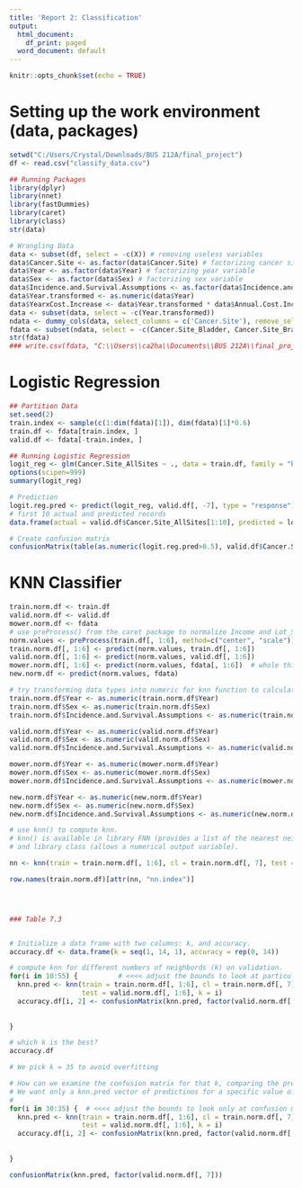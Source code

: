 ---
title: 'Report 2: Classification'
output:
  html_document:
    df_print: paged
  word_document: default
---

```{r setup, include=FALSE}
knitr::opts_chunk$set(echo = TRUE)
```

# Setting up the work environment (data, packages)
```{r, warning=FALSE, message=FALSE}
setwd("C:/Users/Crystal/Downloads/BUS 212A/final_project")
df <- read.csv("classify_data.csv")

## Running Packages
library(dplyr)
library(nnet)
library(fastDummies)
library(caret)
library(class)
str(data)

# Wrangling Data
data <- subset(df, select = -c(X)) # removing useless variables
data$Cancer.Site <- as.factor(data$Cancer.Site) # factorizing cancer site variable
data$Year <- as.factor(data$Year) # factorizing year variable
data$Sex <- as.factor(data$Sex) # factorizing sex variable
data$Incidence.and.Survival.Assumptions <- as.factor(data$Incidence.and.Survival.Assumptions) # factorizing incidence
data$Year.transformed <- as.numeric(data$Year)
data$YearxCost.Increase <- data$Year.transformed * data$Annual.Cost.Increase..applied.to.initial.and.last.phases. # interaction term between annual cost increase and year
data <- subset(data, select = -c(Year.transformed))
ndata <- dummy_cols(data, select_columns = c('Cancer.Site'), remove_selected_columns = TRUE) # creating dummy variables for Cancer.Site
fdata <- subset(ndata, select = -c(Cancer.Site_Bladder, Cancer.Site_Brain, Cancer.Site_Breast, Cancer.Site_Cervix, Cancer.Site_Colorectal, Cancer.Site_Esophagus, Cancer.Site_Head_Neck, Cancer.Site_Kidney, Cancer.Site_Leukemia, Cancer.Site_Lung, Cancer.Site_Lymphoma, Cancer.Site_Melanoma, Cancer.Site_Other, Cancer.Site_Ovary, Cancer.Site_Pancreas, Cancer.Site_Prostate, Cancer.Site_Stomach, Cancer.Site_Uterus)) # Removing non target binary variables, only keeping Cancer.Site_Allsites
str(fdata)
### write.csv(fdata, "C:\\Users\\ca2ha\\Documents\\BUS 212A\\final_project\\classification_final.csv", row.names = TRUE)

```

# Logistic Regression

```{r}
## Partition Data
set.seed(2)
train.index <- sample(c(1:dim(fdata)[1]), dim(fdata)[1]*0.6)
train.df <- fdata[train.index, ]
valid.df <- fdata[-train.index, ]

## Running Logistic Regression
logit_reg <- glm(Cancer.Site_AllSites ~ ., data = train.df, family = "binomial")
options(scipen=999)
summary(logit_reg)

```
```{r}
# Prediction
logit.reg.pred <- predict(logit_reg, valid.df[, -7], type = "response")
# first 10 actual and predicted records
data.frame(actual = valid.df$Cancer.Site_AllSites[1:10], predicted = logit.reg.pred[1:10])

```
```{r}
# Create confusion matrix
confusionMatrix(table(as.numeric(logit.reg.pred>0.5), valid.df$Cancer.Site_AllSites))
```


# KNN Classifier
```{r}
train.norm.df <- train.df
valid.norm.df <- valid.df
mower.norm.df <- fdata
# use preProcess() from the caret package to normalize Income and Lot_Size.
norm.values <- preProcess(train.df[, 1:6], method=c("center", "scale"))
train.norm.df[, 1:6] <- predict(norm.values, train.df[, 1:6])
valid.norm.df[, 1:6] <- predict(norm.values, valid.df[, 1:6])
mower.norm.df[, 1:6] <- predict(norm.values, fdata[, 1:6])  # whole thing
new.norm.df <- predict(norm.values, fdata)

# try transforming data types into numeric for knn function to calculate distances
train.norm.df$Year <- as.numeric(train.norm.df$Year)
train.norm.df$Sex <- as.numeric(train.norm.df$Sex)
train.norm.df$Incidence.and.Survival.Assumptions <- as.numeric(train.norm.df$Incidence.and.Survival.Assumptions)

valid.norm.df$Year <- as.numeric(valid.norm.df$Year)
valid.norm.df$Sex <- as.numeric(valid.norm.df$Sex)
valid.norm.df$Incidence.and.Survival.Assumptions <- as.numeric(valid.norm.df$Incidence.and.Survival.Assumptions)

mower.norm.df$Year <- as.numeric(mower.norm.df$Year)
mower.norm.df$Sex <- as.numeric(mower.norm.df$Sex)
mower.norm.df$Incidence.and.Survival.Assumptions <- as.numeric(mower.norm.df$Incidence.and.Survival.Assumptions)

new.norm.df$Year <- as.numeric(new.norm.df$Year)
new.norm.df$Sex <- as.numeric(new.norm.df$Sex)
new.norm.df$Incidence.and.Survival.Assumptions <- as.numeric(new.norm.df$Incidence.and.Survival.Assumptions)

# use knn() to compute knn. 
# knn() is available in library FNN (provides a list of the nearest neighbors)
# and library class (allows a numerical output variable).

nn <- knn(train = train.norm.df[, 1:6], cl = train.norm.df[, 7], test = new.norm.df[,1:6], k = 3)   # <<<<<<< set k for number of neighbors considered

row.names(train.norm.df)[attr(nn, "nn.index")]




### Table 7.3


# Initialize a data frame with two columns: k, and accuracy.
accuracy.df <- data.frame(k = seq(1, 14, 1), accuracy = rep(0, 14))

# compute knn for different numbers of neighbords (k) on validation.
for(i in 10:55) {          # <<<< adjust the bounds to look at particular confusion matrix
  knn.pred <- knn(train = train.norm.df[, 1:6], cl = train.norm.df[, 7], 
                  test = valid.norm.df[, 1:6], k = i)
  accuracy.df[i, 2] <- confusionMatrix(knn.pred, factor(valid.norm.df[, 7]))$overall[1] 
  
  
}

# which k is the best?
accuracy.df

# We pick k = 35 to avoid overfitting

# How can we examine the confusion matrix for that k, comparing the predicted class vs. actual class?
# We want only a knn.pred vector of predictinos for a specific value of k
#
for(i in 30:35) {  # <<<< adjust the bounds to look only at confusion matrix with specific k
  knn.pred <- knn(train = train.norm.df[, 1:6], cl = train.norm.df[, 7], 
                  test = valid.norm.df[, 1:6], k = i)
  accuracy.df[i, 2] <- confusionMatrix(knn.pred, factor(valid.norm.df[, 7]))$overall[1] 
  
  
}

confusionMatrix(knn.pred, factor(valid.norm.df[, 7]))


```